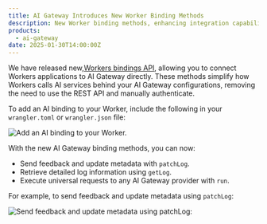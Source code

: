 ```yaml
---
title: AI Gateway Introduces New Worker Binding Methods
description: New Worker binding methods, enhancing integration capabilities for developers.
products:
  - ai-gateway
date: 2025-01-30T14:00:00Z
---
```


We have released new,[Workers bindings API](/ai-gateway/integrations/worker-binding-methods/), allowing you to connect Workers applications to AI Gateway directly. These methods simplify how Workers calls AI services behind your AI Gateway configurations, removing the need to use the REST API and manually authenticate.

To add an AI binding to your Worker, include the following in your `wrangler.toml` or `wrangler.json` file:

![Add an AI binding to your Worker.](~/assets/images/ai-gateway/add-binding.png)

With the new AI Gateway binding methods, you can now:

- Send feedback and update metadata with `patchLog`.
- Retrieve detailed log information using `getLog`.
- Execute universal requests to any AI Gateway provider with `run`.

For example, to send feedback and update metadata using `patchLog`:

![Send feedback and update metadata using patchLog:](~/assets/images/ai-gateway/send-feedback.png)
